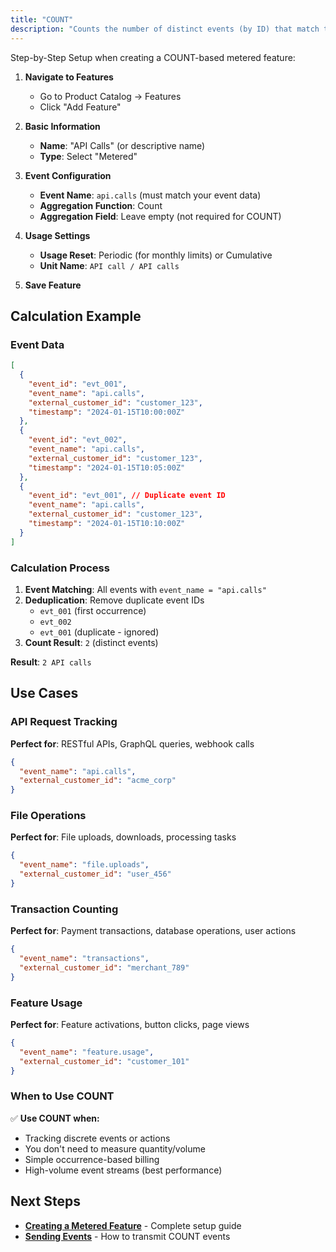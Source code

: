 ```yaml
---
title: "COUNT"
description: "Counts the number of distinct events (by ID) that match the criteria."
---
```


Step-by-Step Setup when creating a COUNT-based metered feature:

1. **Navigate to Features**
   - Go to Product Catalog → Features
   - Click "Add Feature"

2. **Basic Information**
   - **Name**: "API Calls" (or descriptive name)
   - **Type**: Select "Metered"

3. **Event Configuration**
   - **Event Name**: `api.calls` (must match your event data)
   - **Aggregation Function**: Count
   - **Aggregation Field**: Leave empty (not required for COUNT)

4. **Usage Settings**
   - **Usage Reset**: Periodic (for monthly limits) or Cumulative
   - **Unit Name**: `API call / API calls`

5. **Save Feature**

## Calculation Example

### Event Data
```json
[
  {
    "event_id": "evt_001",
    "event_name": "api.calls",
    "external_customer_id": "customer_123",
    "timestamp": "2024-01-15T10:00:00Z"
  },
  {
    "event_id": "evt_002", 
    "event_name": "api.calls",
    "external_customer_id": "customer_123",
    "timestamp": "2024-01-15T10:05:00Z"
  },
  {
    "event_id": "evt_001", // Duplicate event ID
    "event_name": "api.calls",
    "external_customer_id": "customer_123", 
    "timestamp": "2024-01-15T10:10:00Z"
  }
]
```

### Calculation Process
1. **Event Matching**: All events with `event_name = "api.calls"`
2. **Deduplication**: Remove duplicate event IDs
   - `evt_001` (first occurrence)
   - `evt_002` 
   - `evt_001` (duplicate - ignored)
3. **Count Result**: `2` (distinct events)

**Result**: `2 API calls`

## Use Cases

### API Request Tracking
**Perfect for**: RESTful APIs, GraphQL queries, webhook calls
```json
{
  "event_name": "api.calls",
  "external_customer_id": "acme_corp"
}
```

### File Operations
**Perfect for**: File uploads, downloads, processing tasks
```json
{
  "event_name": "file.uploads", 
  "external_customer_id": "user_456"
}
```

### Transaction Counting
**Perfect for**: Payment transactions, database operations, user actions
```json
{
  "event_name": "transactions",
  "external_customer_id": "merchant_789"
}
```

### Feature Usage
**Perfect for**: Feature activations, button clicks, page views
```json
{
  "event_name": "feature.usage",
  "external_customer_id": "customer_101"
}
```

### When to Use COUNT

✅ **Use COUNT when:**
- Tracking discrete events or actions
- You don't need to measure quantity/volume
- Simple occurrence-based billing
- High-volume event streams (best performance)

## Next Steps

- **[Creating a Metered Feature](/docs/event-ingestion/creating-a-metered-feature)** - Complete setup guide
- **[Sending Events](/docs/event-ingestion/sending-events)** - How to transmit COUNT events
